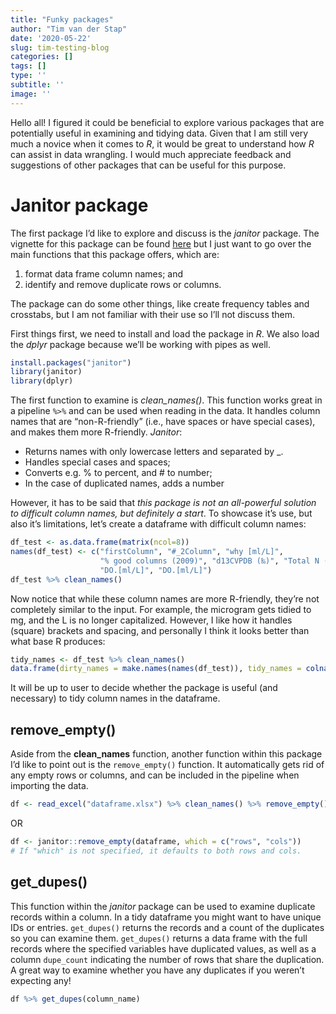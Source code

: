```yaml
---
title: "Funky packages"
author: "Tim van der Stap"
date: '2020-05-22'
slug: tim-testing-blog
categories: []
tags: []
type: ''
subtitle: ''
image: ''
---
```


Hello all! I figured it could be beneficial to explore various packages that are potentially useful in examining and tidying data. Given that I am still very much a novice when it comes to _R_, it would be great to understand how _R_ can assist in data wrangling. I would much appreciate feedback and suggestions of other packages that can be useful for this purpose.

# Janitor package

The first package I'd like to explore and discuss is the *janitor* package. The vignette for this package can be found [here](https://cran.r-project.org/web/packages/janitor/vignettes/janitor.html) but I just want to go over the main functions that this package offers, which are:

  1. format data frame column names; and
  2. identify and remove duplicate rows or columns. 
  
The package can do some other things, like create frequency tables and crosstabs, but I am not familiar with their use so I'll not discuss them. 

First things first, we need to install and load the package in _R_. We also load the _dplyr_ package because we'll be working with pipes as well.

``` r
install.packages("janitor")
library(janitor)
library(dplyr)
```

The first function to examine is *clean_names()*. This function works great in a pipeline `%>%` and can be used when reading in the data. It handles column names that are "non-R-friendly" (i.e., have spaces or have special cases), and makes them more R-friendly. *Janitor*:

  * Returns names with only lowercase letters and separated by _. 
  * Handles special cases and spaces;
  * Converts e.g. % to percent, and # to number;
  * In the case of duplicated names, adds a number

However, it has to be said that _this package is not an all-powerful solution to difficult column names, but definitely a start_. To showcase it's use, but also it's limitations, let's create a dataframe with difficult column names:

``` r
df_test <- as.data.frame(matrix(ncol=8))
names(df_test) <- c("firstColumn", "#_2Column", "why [ml/L]",
                    "% good columns (2009)", "d13CVPDB (‰)", "Total N (µg)",
                    "DO.[ml/L]", "DO.[ml/L]")
df_test %>% clean_names()
```

Now notice that while these column names are more R-friendly, they're not completely similar to the input. For example, the microgram gets tidied to mg, and the L is no longer capitalized. However, I like how it handles (square) brackets and spacing, and personally I think it looks better than what base R produces:

```r
tidy_names <- df_test %>% clean_names()
data.frame(dirty_names = make.names(names(df_test)), tidy_names = colnames(tidy_names))
```

It will be up to user to decide whether the package is useful (and necessary) to tidy column names in the dataframe. 

## remove_empty()

Aside from the **clean_names** function, another function within this package I'd like to point out is the `remove_empty()` function. It automatically gets rid of any empty rows or columns, and can be included in the pipeline when importing the data.

``` r
df <- read_excel("dataframe.xlsx") %>% clean_names() %>% remove_empty()
```

OR 

``` r
df <- janitor::remove_empty(dataframe, which = c("rows", "cols"))
# If "which" is not specified, it defaults to both rows and cols. 
```

## get_dupes()

This function within the *janitor* package can be used to examine duplicate records within a column. In a tidy dataframe you might want to have unique IDs or entries. `get_dupes()` returns the records and a count of the duplicates so you can examine them. `get_dupes()` returns a data frame with the full records where the specified variables have duplicated values, as well as a column `dupe_count` indicating the number of rows that share the duplication. A great way to examine whether you have any duplicates if you weren't expecting any!

``` r
df %>% get_dupes(column_name)
```


